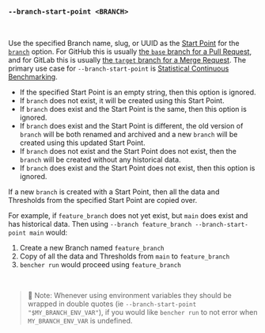 ### `--branch-start-point <BRANCH>`

<br />

Use the specified Branch name, slug, or UUID as the [Start Point][start point] for the [`branch`](#--branch-branch) option.
For GitHub this is usually [the `base` branch for a Pull Request][github base],
and for GitLab this is usually [the `target` branch for a Merge Request][gitlab target].
The primary use case for `--branch-start-point` is [Statistical Continuous Benchmarking](/docs/how-to/track-benchmarks/#statistical-continuous-benchmarking).

- If the specified Start Point is an empty string, then this option is ignored.
- If `branch` does not exist, it will be created using this Start Point.
- If `branch` does exist and the Start Point is the same, then this option is ignored.
- If `branch` does exist and the Start Point is different,
  the old version of `branch` will be both renamed and archived
  and a new `branch` will be created using this updated Start Point.
- If `branch` does not exist and the Start Point does not exist,
  then the `branch` will be created without any historical data.
- If `branch` does exist and the Start Point does not exist,
  then this option is ignored.

If a new `branch` is created with a Start Point,
then all the data and Thresholds from the specified Start Point are copied over.

For example, if `feature_branch` does not yet exist, but `main` does exist and has historical data.
Then using `--branch feature_branch --branch-start-point main` would:
1. Create a new Branch named `feature_branch`
2. Copy of all the data and Thresholds from `main` to `feature_branch`
3. `bencher run` would proceed using `feature_branch`

[github base]: https://docs.github.com/en/pull-requests/collaborating-with-pull-requests/proposing-changes-to-your-work-with-pull-requests/about-branches#working-with-branches
[gitlab target]: https://docs.gitlab.com/ee/user/project/merge_requests/creating_merge_requests.html#from-the-merge-request-list

[start point]: /docs/explanation/benchmarking/#start-point

<br />

> 🐰 Note: Whenever using environment variables they should be wrapped in double quotes (ie `--branch-start-point "$MY_BRANCH_ENV_VAR"`),
> if you would like `bencher run` to not error when `MY_BRANCH_ENV_VAR` is undefined.
